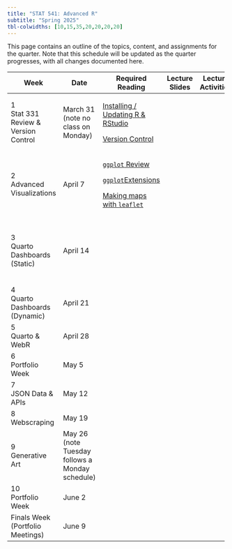 ```yaml
---
title: "STAT 541: Advanced R"
subtitle: "Spring 2025"
tbl-colwidths: [10,15,35,20,20,20,20]
---
```


This page contains an outline of the topics, content, and assignments for the quarter. Note that this schedule will be updated as the quarter progresses, with all changes documented here.

+-----------------------------------+-------------------------------------------------+-----------------------------------------------------------------------------------------------------+----------------+--------------------+------------------------------------------------------------------------------------------------------------+------------------------+
| Week                              | Date                                            | Required Reading                                                                                    | Lecture Slides | Lecture Activities | Lab Assignment                                                                                             | Portfolio              |
+===================================+=================================================+=====================================================================================================+================+====================+============================================================================================================+========================+
| 1\                                | March 31 (note no class on Monday)              | [Installing / Updating R & RStudio](/set-up/setup-workflow.qmd "Installing / Updating R & RStudio") |                |                    | [Lab 0 (link to GitHub repository)](https://github.com/STAT-541/lab-0 "Lab 0 (link to GitHub repository)") |                        |
| Stat 331 Review & Version Control |                                                 |                                                                                                     |                |                    |                                                                                                            |                        |
|                                   |                                                 | [Version Control](/set-up/setup-version-control.qmd "Version Control")                              |                |                    |                                                                                                            |                        |
+-----------------------------------+-------------------------------------------------+-----------------------------------------------------------------------------------------------------+----------------+--------------------+------------------------------------------------------------------------------------------------------------+------------------------+
| 2\                                | April 7                                         | [`ggplot` Review](/unit-1/ggplot-review.qmd "ggplot Review")                                        |                |                    |                                                                                                            |                        |
| Advanced Visualizations           |                                                 |                                                                                                     |                |                    |                                                                                                            |                        |
|                                   |                                                 | [`ggplot`Extensions](/unit-1/ggplot-extensions.qmd "ggplot Extensions")                             |                |                    |                                                                                                            |                        |
|                                   |                                                 |                                                                                                     |                |                    |                                                                                                            |                        |
|                                   |                                                 | [Making maps with `leaflet`](/unit-1/ggplot-leaflet.qmd "Making maps with leaflet")                 |                |                    |                                                                                                            |                        |
+-----------------------------------+-------------------------------------------------+-----------------------------------------------------------------------------------------------------+----------------+--------------------+------------------------------------------------------------------------------------------------------------+------------------------+
| 3\                                | April 14                                        |                                                                                                     |                |                    | [Lab 3 Instructions](/labs/lab-3.qmd "Lab 3 Instructions")                                                 |                        |
| Quarto Dashboards (Static)        |                                                 |                                                                                                     |                |                    |                                                                                                            |                        |
|                                   |                                                 |                                                                                                     |                |                    | [Lab 3 (link to GitHub repository)](https://github.com/STAT-541/lab-3 "Lab 3 (link to GitHub repository)") |                        |
+-----------------------------------+-------------------------------------------------+-----------------------------------------------------------------------------------------------------+----------------+--------------------+------------------------------------------------------------------------------------------------------------+------------------------+
| 4\                                | April 21                                        |                                                                                                     |                |                    |                                                                                                            |                        |
| Quarto Dashboards (Dynamic)       |                                                 |                                                                                                     |                |                    |                                                                                                            |                        |
+-----------------------------------+-------------------------------------------------+-----------------------------------------------------------------------------------------------------+----------------+--------------------+------------------------------------------------------------------------------------------------------------+------------------------+
| 5\                                | April 28                                        |                                                                                                     |                |                    |                                                                                                            |                        |
| Quarto & WebR                     |                                                 |                                                                                                     |                |                    |                                                                                                            |                        |
+-----------------------------------+-------------------------------------------------+-----------------------------------------------------------------------------------------------------+----------------+--------------------+------------------------------------------------------------------------------------------------------------+------------------------+
| 6\                                | May 5                                           |                                                                                                     |                |                    |                                                                                                            | Portfolio Instructions |
| Portfolio Week                    |                                                 |                                                                                                     |                |                    |                                                                                                            |                        |
+-----------------------------------+-------------------------------------------------+-----------------------------------------------------------------------------------------------------+----------------+--------------------+------------------------------------------------------------------------------------------------------------+------------------------+
| 7\                                | May 12                                          |                                                                                                     |                |                    |                                                                                                            |                        |
| JSON Data & APIs                  |                                                 |                                                                                                     |                |                    |                                                                                                            |                        |
+-----------------------------------+-------------------------------------------------+-----------------------------------------------------------------------------------------------------+----------------+--------------------+------------------------------------------------------------------------------------------------------------+------------------------+
| 8\                                | May 19                                          |                                                                                                     |                |                    |                                                                                                            |                        |
| Webscraping                       |                                                 |                                                                                                     |                |                    |                                                                                                            |                        |
+-----------------------------------+-------------------------------------------------+-----------------------------------------------------------------------------------------------------+----------------+--------------------+------------------------------------------------------------------------------------------------------------+------------------------+
| 9\                                | May 26 (note Tuesday follows a Monday schedule) |                                                                                                     |                |                    |                                                                                                            |                        |
| Generative Art                    |                                                 |                                                                                                     |                |                    |                                                                                                            |                        |
+-----------------------------------+-------------------------------------------------+-----------------------------------------------------------------------------------------------------+----------------+--------------------+------------------------------------------------------------------------------------------------------------+------------------------+
| 10\                               | June 2                                          |                                                                                                     |                |                    |                                                                                                            |                        |
| Portfolio Week                    |                                                 |                                                                                                     |                |                    |                                                                                                            |                        |
+-----------------------------------+-------------------------------------------------+-----------------------------------------------------------------------------------------------------+----------------+--------------------+------------------------------------------------------------------------------------------------------------+------------------------+
| Finals Week (Portfolio Meetings)  | June 9                                          |                                                                                                     |                |                    |                                                                                                            |                        |
+-----------------------------------+-------------------------------------------------+-----------------------------------------------------------------------------------------------------+----------------+--------------------+------------------------------------------------------------------------------------------------------------+------------------------+
